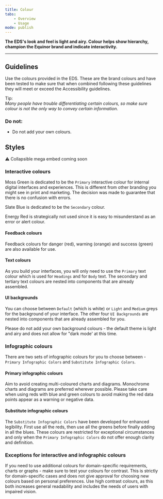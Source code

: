 ```yaml
---
title: Colour
tabs:
    - Overview
    - Usage
mode: publish
---
```



**The EDS's look and feel is light and airy. Colour helps show hierarchy, champion the Equinor brand and indicate interactivity.**
<!--One to two sentences as an introduction to the component-->

***

## Guidelines
<!--List how to use it, sizes, widths, grid interactions, color allowances -->

Use the colours provided in the EDS. These are the brand colours and have been tested to make sure that when combined following these guidelines they will meet or exceed the Accessibility guidelines.

Tip:  
_Many people have trouble differentiating certain colours, so make sure colour is not the only way to convey certain information._



### Do not:  
<!--Bullet point list if needed -->
* Do not add your own colours. 


## Styles 

:warning: Collapsible mega embed coming soon


<!--One ### heading per frame in Figma, explaining each component in that frame. One 'content' section per variation if needed -->

### Interactive colours


Moss Green is dedicated to be the `Primary` interactive colour for internal digital interfaces and experiences. 
This is different from other branding you might see in print and marketing. The decision was made to guarantee that there is no confusion with errors. 

Slate Blue is dedicated to be the `Secondary` colour. 

Energy Red is strategically not used since it is easy to misunderstand as an error or alert colour.


#### Feedback colours

Feedback colours for danger (red), warning (orange) and success (green) are also available for use.

#### Text colours

As you build your interfaces, you will only need to use the `Primary` text colour which is used for `Headings` and for `Body` text. 
The secondary and tertiary text colours are nested into components that are already assembled.


#### UI backgrounds

You can choose between `Default` (which is white) or `Light` and `Medium` greys for the background of your interface. 
The other four `UI Backgrounds` are nested into components that are already assembled for you.  

Please do not add your own background colours - the default theme is light and airy and does not allow for "dark mode' at this time.


### Infographic colours 

There are two sets of infographic colours for you to choose between - `Primary Infographic Colors` and `Substitute Infographic Colors`. 


#### Primary infographic colours 

Aim to avoid creating multi-coloured charts and diagrams. Monochrome charts and diagrams are preferred wherever possible. Please take care when using reds with blue and green colours to avoid making the red data points appear as a warning or negative data. 


#### Substitute infographic colours

The `Substitute Infographic Colors` have been developed for enhanced legibility. First use all the reds, then use all the greens before finally adding in all the blues. 
These colours are restricted for exceptional circumstances and only when the `Primary Infographic Colors` do not offer enough clarity and definition. 


### Exceptions for interactive and infographic colours

If you need to use additional colours for domain-specific requirements, charts or graphs - make sure to test your colours for contrast. 
This is strictly for domain-specific cases and does not give approval for choosing new colours based on personal preferences. 
Use high contrast colours, as this both increases general readability and includes the needs of users with impaired vision. 
